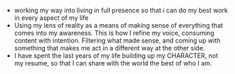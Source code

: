- working my way into living in full presence so that i can do my best work in every aspect of my life
- Using my lens of reality as a means of making sense of everything that comes into my awareness. This is how I refine my voice, consuming content with intention. Filtering what made sense, and coming up with something that makes me act in a different way at the other side.
- I have spent the last years of my life building up my CHARACTER, not my resume, so that I can share with the world the best of who I am.
